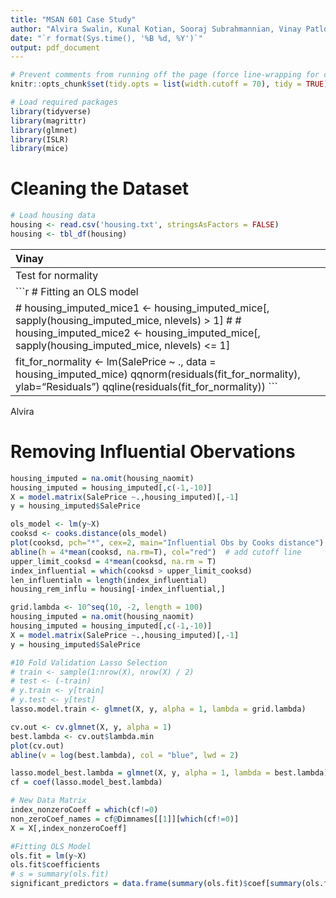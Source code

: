 ```yaml
---
title: "MSAN 601 Case Study"
author: "Alvira Swalin, Kunal Kotian, Sooraj Subrahmannian, Vinay Patlolla"
date: "`r format(Sys.time(), '%B %d, %Y')`"
output: pdf_document
---
```


```r
# Prevent comments from running off the page (force line-wrapping for comments)
knitr::opts_chunk$set(tidy.opts = list(width.cutoff = 70), tidy = TRUE)
```


```r
# Load required packages
library(tidyverse)
library(magrittr)
library(glmnet)
library(ISLR)
library(mice)
```

# Cleaning the Dataset

```r
# Load housing data
housing <- read.csv('housing.txt', stringsAsFactors = FALSE)
housing <- tbl_df(housing)
```

-----------------------------------------------------------
Vinay


```r
na_count <- colSums(is.na(housing))/nrow(housing)
knitr::kable(sort(na_count[na_count > 0], decreasing = T), 
             caption = "Ratio of NAs before cleaning")
```

##Cleaning Data

```r
housing$Id <- NULL
housing$PoolQC[is.na(housing$PoolQC)] <- 'No Pool'
housing$Alley[is.na(housing$Alley)] <- 'No Alley'
housing$MiscFeature[is.na(housing$MiscFeature)] <- 'None'
housing$Fence[is.na(housing$Fence)] <- 'No Fence'
housing$FireplaceQu[is.na(housing$FireplaceQu)] <- 'No Fireplace'
#housing$LotFrontage[is.na(housing$LotFrontage)] <- 'No Lot'
housing$GarageType[is.na(housing$GarageType)] <- 'No Garage'
#housing$GarageYrBlt[is.na(housing$GarageYrBlt)] <- 'No Garage'
#housing$GarageFinish[is.na(housing$GarageFinish)] <- 'No Garage'
housing$GarageQual[is.na(housing$GarageQual)] <- 'No Garage'
housing$GarageCond[is.na(housing$GarageCond)] <- 'No Garage'
housing$BsmtExposure[is.na(housing$BsmtExposure)] <- 'No Basement'
housing$BsmtQual[is.na(housing$BsmtQual)] <- 'No Basement'
housing$BsmtCond[is.na(housing$BsmtCond)] <- 'No Basement'
housing$BsmtFinType1[is.na(housing$BsmtFinType1)] <- 'No Basement'
housing$BsmtFinType2[is.na(housing$BsmtFinType2)] <- 'No Basement'
housing$MasVnrType[is.na(housing$MasVnrType)] <- 'Missing Masonry Veneer'
housing$Electrical[is.na(housing$Electrical)] <- 'Missing Electrical'
```

```r
table(housing$Utilities)
```
```r
housing$Utilities <- NULL
```


```r
na_count <- colSums(is.na(housing))/nrow(housing)
knitr::kable(sort(na_count[na_count > 0], decreasing = T), 
             caption = "Ratio of NAs after cleaning")

```

```r
## Convert character columns to factors
housing_imputed <- as.data.frame(unclass(housing))
## Removing the data which has no year built
housing_imputed <- housing_imputed[!is.na(housing_imputed$GarageYrBlt), ]
## Im
housing_imputed_mice <- mice(housing_imputed, m=1, method='cart', printFlag=FALSE)
housing_imputed_mice <- mice::complete(housing_imputed_mice)
summary(housing_imputed$MasVnrArea[!is.na(housing_imputed$MasVnrArea)])
summary(housing_imputed_mice$MasVnrArea)
sd(housing_imputed$MasVnrArea[!is.na(housing_imputed$MasVnrArea)])
sd(housing_imputed_mice$MasVnrArea)
```

---------------------------------------------------------------------------
Test for normality

```r
# Fitting an OLS model


# housing_imputed_mice1 <- housing_imputed_mice[, sapply(housing_imputed_mice, nlevels) > 1]
# 
# housing_imputed_mice2 <- housing_imputed_mice[, sapply(housing_imputed_mice, nlevels) <= 1]

fit_for_normality <- lm(SalePrice ~ ., data = housing_imputed_mice)
qqnorm(residuals(fit_for_normality), ylab="Residuals")
qqline(residuals(fit_for_normality))
```


-----------------------------------------------------------

Alvira

# Removing Influential Obervations
```r
housing_imputed = na.omit(housing_naomit)
housing_imputed = housing_imputed[,c(-1,-10)]
X = model.matrix(SalePrice ~.,housing_imputed)[,-1]
y = housing_imputed$SalePrice

ols_model <- lm(y~X)
cooksd <- cooks.distance(ols_model)
plot(cooksd, pch="*", cex=2, main="Influential Obs by Cooks distance")  # plot cook's distance
abline(h = 4*mean(cooksd, na.rm=T), col="red")  # add cutoff line
upper_limit_cooksd = 4*mean(cooksd, na.rm = T)
index_influential = which(cooksd > upper_limit_cooksd)
len_influentialn = length(index_influential)
housing_rem_influ = housing[-index_influential,]
```


```r
grid.lambda <- 10^seq(10, -2, length = 100)
housing_imputed = na.omit(housing_naomit)
housing_imputed = housing_imputed[,c(-1,-10)]
X = model.matrix(SalePrice ~.,housing_imputed)[,-1]
y = housing_imputed$SalePrice

#10 Fold Validation Lasso Selection
# train <- sample(1:nrow(X), nrow(X) / 2)
# test <- (-train)
# y.train <- y[train]
# y.test <- y[test]
lasso.model.train <- glmnet(X, y, alpha = 1, lambda = grid.lambda)

cv.out <- cv.glmnet(X, y, alpha = 1)
best.lambda <- cv.out$lambda.min
plot(cv.out)
abline(v = log(best.lambda), col = "blue", lwd = 2)

lasso.model_best.lambda = glmnet(X, y, alpha = 1, lambda = best.lambda)
cf = coef(lasso.model_best.lambda)

# New Data Matrix
index_nonzeroCoeff = which(cf!=0)
non_zeroCoef_names = cf@Dimnames[[1]][which(cf!=0)]
X = X[,index_nonzeroCoeff]    

#Fitting OLS Model
ols.fit = lm(y~X)
ols.fit$coefficients
# s = summary(ols.fit)
significant_predictors = data.frame(summary(ols.fit)$coef[summary(ols.fit)$coef[,4] <= .05, 4])

```

```r


```






